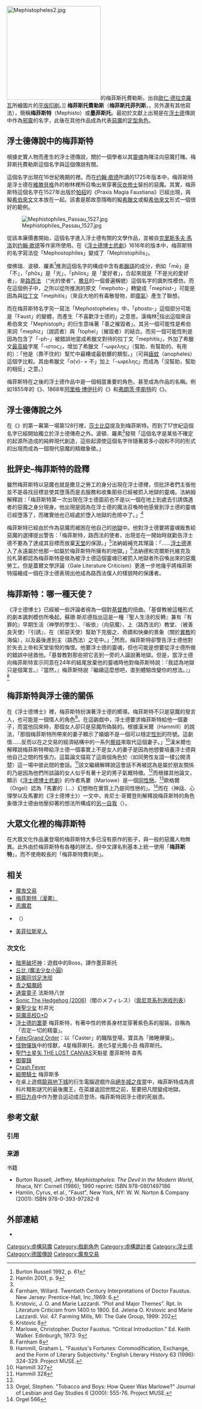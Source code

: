 [[File:Mephistopheles2.jpg|250px]]的梅菲斯托費勒斯。出自[[歐仁·德拉克羅瓦|歐仁·德拉克羅瓦]]所繪圖片的[[平版印刷|平版印刷]]。]]
'''梅菲斯托費勒斯'''（'''梅菲斯托菲列斯'''，{{lang-de|'''Mephistopheles'''}}，另外還有其他寫法），簡稱'''梅菲斯特'''（Mephisto）或'''墨菲斯托'''。最初於文獻上出現是在[[浮士德|浮士德]]傳說中作為[[邪靈|邪靈]]的名字，此後在其他作品成為代表[[惡魔|惡魔]]的[[定型角色|定型角色]]。

==浮士德傳說中的梅菲斯特==
{{See|浮士德}}
根據史實人物{{Link-en|約翰·喬治·浮士德|Johann Georg Faust}}而產生的浮士德傳說，關於一個學者以其[[靈魂|靈魂]]為賭注向惡魔打賭。梅菲斯托費勒斯這個名字與這個傳說有關。

這個名字出現在16世紀晚期的{{link-en|浮士德廉價書|Faust chapbooks}}裡。而在[[约翰·沃尔夫冈·冯·歌德|约翰·歌德]]所讀的1725年版本中，梅菲斯特是浮士德在[[維滕貝格|維滕貝格]]外的樹林裡所召喚出來穿著[[方濟各會|灰衣修士]]裝扮的惡魔。其實，梅菲斯特這個名字在1527年出版於[[帕紹|帕紹]]的《Praxis Magia Faustiana》已經出現，與擬[[希伯來文|希伯來文]]文本放在一起。該書是{{link-en|文藝復興魔法|Renaissance magic}}那故意隱晦的擬[[希臘文|希臘文]]或擬[[希伯來文|希伯來文]]形式一個很好的範例。

[[Image:Mephistophiles_Passau_1527.jpg|thumb]]

從該本廉價書開始，這個名字進入浮士德有關的文學作品，並被自[[克里斯多夫·馬洛|克里斯多夫·馬洛]]到[[约翰·沃尔夫冈·冯·歌德|约翰·歌德]]等作家所使用。在《[[浮士德博士悲劇|浮士德博士悲劇]]》1616年的版本中，梅菲斯特的名字寫法從「Mephostophiles」變成了「Mephistophilis」。

傑佛瑞．波頓．羅素<ref name="Burton Russell 1992, p. 61">Burton Russell 1992, p. 61</ref>推測這個名字的構成中含有[[希臘語|希臘語]]的成分，例如「mē」是「不」，「phōs」是「光」，「philos」是「愛好者」，合起來就是「不是光的愛好者」，是[[路西法|路西法]] （“光的使者”，[[撒旦|撒旦]]的一個普遍稱號）這個名字的諷刺性模仿。而在這個例子中，之所以從所推測的原文「mephoto-」轉變成「mephist-」可能是因為與[[拉丁文|拉丁文]]「mephitis」（來自大地的有毒散發物，即[[瘴氣|瘴氣]]）產生了聯想。

而在梅菲斯特名字另一寫法「Mephostopheles」中，「phosto-」這個部分可能是「Faust」的變體，而產生「不喜歡浮士德的」之意思。漢梅林<ref>Hamlin 2001, p. 9</ref>指出這個來自希伯來文「Mephistoph」的衍生意味著「善之摧毀者」。其另一個可能性是希伯來詞「mephiz」（說謊者）與「tophel」（摧毀者）的結合。而另一個可能性則是因為包含了「-ph-」被錯誤地當成希臘文對待的拉丁文「mephitis」，外加了希臘文[[最高級|最高級]]字尾「-ιστος」，增加了希臘文「-ωφελης」（幫助、有幫助的、有用的）：「他是（靠不住的）幫忙中最糟或最骯髒的類型。」（可與[[瘧蚊|瘧蚊]]（anopheles）這個字比較。其由希臘文「α(ν)- = 不」加上「-ωφελης」而成為「沒幫助，幫助的相反」之意。）

梅菲斯特在之後的浮士德作品中是一個相當重要的角色，甚至成為作品的名稱。例如1855年{{link-en|梅耶·拉特茲|Meyer Lutz}}的《{{link-enMephistopheles, or Faust and Marguerite|Mephistopheles, or Faust and Marguerite}}》、1868年[[阿里格·博伊托|阿里格·博伊托]]的《{{link-en|Mefistofele|Mefistofele}}》和[[弗朗茨·李斯特|弗朗茨·李斯特]]的《{{link-en|梅菲斯特圓舞曲|Mephisto Waltzes}}》。

==浮士德傳說之外==
{{Main|大眾文化裡的梅菲斯特}}
在《{{link-en|溫莎的風流娘們|The Merry Wives of Windsor}}》的第一幕第一場第128行裡，[[莎士比亞|莎士比亞]]提及到梅菲斯特。而到了17世紀這個名字已經開始獨立於浮士德傳奇之外。波頓．羅素<ref name="Burton Russell 1992, p. 61"/>發現「這個名字是某些不確定的起源所造成的純粹現代創造，這些起源使這個名字伴隨著眾多小說和不同的形式的出現而成為一個現代惡魔的精緻象徵。」

==批評史–梅菲斯特的詮釋==
雖然梅菲斯特以惡魔也就是撒旦之勞工的身分出現在浮士德裡，但批評者們主張他並不是尋找目標並使其墮落而是去服務和收集那些已經被罰入地獄的靈魂。法納姆解釋說：「梅菲斯特第一次出現在浮士德面前也不是以一個在地上到處去引誘偶遇者的惡魔之身分現身。他出現是因為在浮士德的魔法召喚時他感覺到浮士德的靈魂已經墮落了，而確實他也已經處於墮入地獄的危險中了。」<ref>Farnham, Willard.  Twentieth Century Interpretations of Doctor Faustus.  New Jersey: Prentice-Hall, Inc.,1969: 6.</ref>

梅菲斯特已經由於作為惡魔而被困在他自己的[[地獄|地獄]]中。他對浮士德要將靈魂販售給惡魔的選擇提出警告：「梅菲斯特，路西法的使者，出現並在一開始時就勸告浮士德不要為了達成其目標而放棄[[天堂|天堂]]的保證。」<ref>Krstovic, J. O. and Marie Lazzardi. “Plot and Major Themes”. Rpt. In Literature Criticism from 1400 to 1800. Ed. Jelena O. Krstovic and Marie Lazzardi. Vol. 47. Farming Mills, MI: The Gale Group, 1999: 202</ref>法納姆補充其理論：「……[[浮士德|浮士德]]進入了永遠屬於他那一如屬於梅菲斯特所擁有的地獄。」<ref>Krstovic 8</ref>法納德和克爾斯托維克及拉札第都認為梅菲斯特是做為被浮士德這個靈魂已被罰入地獄者所召喚出來的惡魔勞工。但是蓋爾文學評論（Gale Literature Criticism）更進一步地幾乎將梅菲斯特描繪成一個在浮士德表現出他成為路西法僕人的樣貌時的保護者。

== 梅菲斯特：哪一種天使？ ==
《浮士德博士》已經被一些評論者視為一個對[[基督教|基督教]]的扭曲。「基督教被這種形式的劇本諷刺模仿所喚起。蘇珊·斯尼德指出這是一種『聖人生活的反轉』兼有『有罪的』早期生活（神學的學生）、『皈依』（向惡魔）、上（路西法的）教堂、（被善良天使）『引誘』、在（邪惡天使）幫助下克服之、奇蹟和快樂的景象（關於[[異教|異教]]的海倫），以及最後進到主（路西法）之宅中。」<ref>Marlowe, Christopher. Doctor Faustus. “Critical Introduction.” Ed. Keith Walker. Edinburgh, 1973: 9</ref>然而，梅菲斯特卻警告浮士德他對於失去上帝和天堂愉悅的悔恨。他要浮士德的靈魂，但也可能是想要從浮士德所做的錯誤中拯救他。「基督教對那些把它丟到一旁的人論說著地獄。但是，當浮士德向梅菲斯特宣示同意在24年的結尾放棄他的靈魂時他對梅菲斯特說：『我認為地獄只是個寓言。』『當然，』梅菲斯特說『繼續這麼想吧，直到體驗改變你的想法。』」<ref>Farnham 8</ref>

== 梅菲斯特與浮士德的關係 ==
在《浮士德博士》裡，梅菲斯特扮演著浮士德的嚮導。梅菲斯特不只是惡魔的發言人，也可能是一個情人的角色<ref>Hammill, Graham L. "Faustus's Fortunes: Commodification, Exchange, and the Form of Literary Subjectivity." English Literary History 63 (1996): 324-329. Project MUSE.</ref>。在這齣戲中，浮士德要求梅菲斯特給他一個妻子，而當他回來時，那個女人卻只是惡魔所偽裝的。根據漢米爾（Hammill）的說法，「那個梅菲斯特所帶來的妻子顯示了婚姻不是一個可以穩定[[性別_(文化)|性別]]的符號。這劇情……反而以在{{link-en|同性交際|Homosociality}}之交易的經濟結構中的一系列[[藝妓_(泛稱)|藝妓]]來取代這個妻子。」<ref>Hammill 327</ref>漢米爾也解釋說梅菲斯特帶給浮士德一個事實上不是女人的妻子是因為他想要培養浮士德與他自己之間的性張力。這篇論文描寫了這兩個角色於〈如同男性友誼一樣公開清楚〉這一場中彼此間的會話。<ref name="Hammill 328">Hammill 328</ref>該文繼續解釋說這會話不再被認為是屬於朋友關係的乃是因為他們所談論的女人似乎有著十足的男子氣概特徵。<ref name="Hammill 328"/>而根據其他論文，顯示《[[浮士德博士悲劇|浮士德博士悲劇]]》的作者馬婁（Marlowe）是一個[[同性戀|同性戀]]。<ref>Orgel, Stephen. "Tobacco and Boys: How Queer Was Marlowe?" Journal of Lesbian and Gay Studies 6 (2000): 555-76. Project MUSE.</ref>歐格爾（Orgel）認為「馬婁的（…）幻想物在實質上乃是同性戀的」。<ref>Orgel 566</ref>而在〈神話、心理學以及馬婁的《浮士德博士》〉一文中，肯尼士·哥爾登則解釋說梅菲斯特的角色象徵浮士德由他壓抑著的想法所構成的[[另一自我|另一自我]]（{{lang|en|alter ego}}）。

== 大眾文化裡的梅菲斯特 ==
{{main|大眾文化裡的梅菲斯特}}
在大眾文化作品裏登場的梅菲斯特大多已沒有原作的影子，與一般的惡魔人物無異。此外由於梅菲斯特有各種的拼法，但中文譯名則基本上統一使用「'''梅菲斯特'''」，而不使用較長的「梅菲斯特費利斯」。

==相关==
*[[魔鬼交易|魔鬼交易]]
*[[梅菲斯特_(漫畫)|梅菲斯特（漫畫）]]
*[[恶魔君|恶魔君]]
*{{tsl|ja|メフィスト (文芸誌)|梅菲斯特雜誌}}（{{lang|ja|メフィスト}}）
*[[美菲拉斯星人|美菲拉斯星人]]
===次文化===
*[[暗黑破坏神|暗黑破坏神]]：遊戲中的Boss，譯作墨菲斯托
*[[丘比_(魔法少女小圓)|丘比 (魔法少女小圓)]]
*[[妖魔同邻足洗邸|妖魔同邻足洗邸]]
*[[青之驅魔師|青之驅魔師]]
*[[通靈童子|通靈童子]] 法斯特八世
*[[Sonic_The_Hedgehog_(2006)|Sonic The Hedgehog (2006)]]（闇のメフィレス）（[[索尼克系列游戏列表|索尼克系列游戏列表]]）
*[[樂聖少女|樂聖少女]] 杉井光
*[[惡魔高校D×D|惡魔高校D×D]]
*[[浮士德的噩夢|浮士德的噩夢]] 梅菲斯特，有著中性的修長身材並穿著紫色系的服裝。自稱為「否定一切的精靈」。
*[[Fate/Grand_Order|Fate/Grand Order]]：以「Caster」的職階登場，寶具為「微睡爆彈」。
*[[怪物彈珠|怪物彈珠]]中的怪獸，4星梅菲斯托、進化5星光魔小丑 梅菲斯托。
*[[聖鬥士星矢_THE_LOST_CANVAS|聖鬥士星矢 THE LOST CANVAS]]天魁星 墨菲斯特 杳馬
*[[御靈錄|御靈錄]]
*[[Crash_Fever|Crash Fever]]
*[[緞帶騎士|緞帶騎士]] 梅菲斯多
*在桌上遊戲[[龍與地下城|龍與地下城]]的衍生電腦遊戲作品[[絕冬城之夜|絕冬城之夜]]當中，梅菲斯特成為資料片黯影謎咒的最後魔王，在英雄返回世間之前，誓要把凡間變成地獄。
*[[明日方舟|明日方舟]]中作为整合运动成员登场，梅菲斯特因浮士德的死崩溃。

== 参考文献 ==
=== 引用 ===
{{Reflist|30em}}

=== 来源 ===
; 书籍
* Burton Russell, Jeffrey, ''Mephistopheles: The Devil in the Modern World'', Ithaca, NY: Cornell (1986); 1990 reprint: ISBN 978-0801497186
* Hamlin, Cyrus, et al., "Faust", New York, NY: W. W. Norton & Company (2001): ISBN 978-0-393-97282-8

==外部連結==
{{wikiquote}}
*{{imdb character|0009297|Mephistopheles}}

{{DEFAULTSORT:Mephistopheles}}
[[Category:虛構惡魔|Category:虛構惡魔]]
[[Category:戲劇角色|Category:戲劇角色]]
[[Category:虛構詭計者|Category:虛構詭計者]]
[[Category:浮士德|Category:浮士德]]
[[Category:德國傳說|Category:德國傳說]]
[[Category:魔鬼交易|Category:魔鬼交易]]